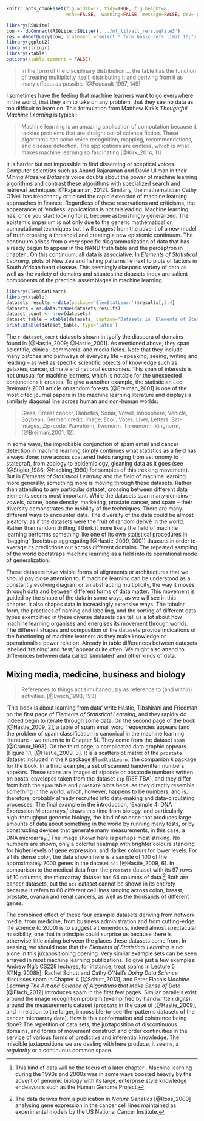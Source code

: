 \chapter{The vector space and its products}
\label{ch:vector}


```r
knitr::opts_chunk$set(fig.width=12, tidy=TRUE, fig.height=8, 
                      echo=FALSE,  warning=FALSE, message=FALSE, dev='pdf')

library(RSQLite)
con <- dbConnect(RSQLite::SQLite(),'../ml_lit/all_refs.sqlite3')
res = dbGetQuery(con, statement ="select * from basic_refs limit 10;")
library(ggplot2)
library(stringr)
library(xtable)
options(xtable.comment = FALSE)
```

>In the form of the disciplinary distribution ... the table has the function of treating multiplicity itself, distributing it and deriving from it as many effects as possible [@Foucault_1997, 149] \index{table} \index{Foucault, Michel}

I sometimes have the feeling that machine learners  want to go everywhere in the world, that they aim to take on any problem, that they see no data as too difficult to learn on. This formulation from Matthew Kirk's _Thoughtful Machine Learning_ is typical:

> Machine learning is an amazing application of computation because it tackles problems that are straight out of science fiction. These algorithms can solve voice recognition, mapping, recommendations, and disease detection. The applications are endless, which is what makes machine learning so fascinating [@Kirk_2014, 11] \index{Kirk, Matthew}

It is harder but not impossible to find dissenting or sceptical voices.  Computer scientists such as Anand Rajaraman and David Ullman in their _Mining Massive Datasets_ voice doubts about the power of machine learning algorithms and contrast these algorithms with specialized search and retrieval techniques [@Rajaraman_2012]. Similarly, the mathematician Cathy O'Neil has trenchantly criticised the rapid extension of machine learning approaches in finance. Regardless of these reservations and criticisms, the appearance of 'endless' applications is not misleading. Machine learning has, once you start looking for it, become astonishingly generalized. The epistemic imperium is not only due to the generic mathematical or computational techniques but I will suggest from the advent of a new model of truth crossing a threshold and creating a new epistemic continuum. The continuum arises from a very specific diagrammatization of data that has already begun to appear in the NAND truth table and the perceptron in chapter \ref{ch:diagram}. On this continuum, all data is associative. In _Elements of Statistical Learning_,  plots of New Zealand fishing patterns lie next to plots of factors in South African heart disease. \index{\textit{Elements of Statistical Learning}} This seemingly diasporic variety of data as well as the variety of domains and situates the datasets index are salient components of the practical assemblages in machine learning.

```r
library(ElemStatLearn)
library(xtable)
datasets_results <-data(package='ElemStatLearn')$results[,3:4]
datasets = as.data.frame(datasets_results)
dataset_count <- nrow(datasets)
dataset_table = xtable(datasets, caption='Datasets in _Elements of Statistical Learning_', label = 'tab:datasets_elemstatlearn')
print.xtable(dataset_table, type='latex')
```

The `r dataset_count` datasets  shown in \ref{tab:datasets_elemstatlearn'} typify the diaspora of domains found in [@Hastie_2009; @Hastie_2001]. As mentioned above,  they span scientific, clinical, commercial and media fields. Note that they include many patches and pathways of everyday life -- speaking, seeing, writing and reading -- as well as specific scientific objects of knowledge such as galaxies, cancer, climate and national economies. This span of interests is not unusual for machine learners, which is notable for the unexpected conjunctions it creates.  To give a another example, the statistician Leo Breiman's 2001 article on random forests [@Breiman_2001] \index{random forest} is one of the most cited journal papers in the machine learning literature and displays a similarly diagonal line across human and non-human worlds: \index{Breiman, Leo}

>Glass,  Breast cancer,  Diabetes,  Sonar,  Vowel,  Ionosphere,  Vehicle,  Soybean,  German credit,  Image,  Ecoli,  Votes,  Liver,  Letters,  Sat-images,  Zip-code,  Waveform,  Twonorm,  Threenorm,  Ringnorm,  [@Breiman_2001, 12].

In some ways, the improbable conjunction of spam email and cancer detection in machine learning  simply continues what statistics as a field has always done: rove  across scattered fields ranging from astronomy to statecraft, from zoology to epidemiology, gleaning data as it goes (see [@Stigler_1986; @Hacking_1990] for samples of this trekking movement). \index{statistics} But in _Elements of Statistical Learning_ and the field of machine learning more generally, something more is moving through these datasets. Rather than attending to any particular dataset, crossing between different data elements seems most important.  While the datasets span many domains -- vowels, ozone, bone density, marketing, prostate cancer, and spam -- their diversity  demonstrates the mobility of the techniques. There are many different ways to encounter data. The diversity of the data could be almost aleatory, as if the datasets were the fruit of random derivè in the world.  Rather than random drifting, I think it more likely the field of machine learning performs something like one of its own statistical procedures in 'bagging' (bootstrap aggregating [@Hastie_2009, 300]) datasets in order to average its predictions out across different domains. \index{bagging} The repeated sampling of the world bootstraps machine learning as a field into its operational mode of generalization.\index{generalization}  

These datasets have visible forms of alignments or architectures that we should pay close attention to. If machine learning can be understood as a constantly evolving diagram or an abstracting multiplicity, the way it moves through data and between different forms of data matter. This movement is guided by the shape of the data in some ways, as we will see in this chapter. It also shapes data in increasingly extensive ways.  The tabular form, the practices of naming and labelling, and the sorting of different data types exemplified in these diverse datasets can tell us a lot about how machine learning organises and energises its movement through worlds.  The different shapes and composition of the datasets provide indications of the functioning of machine learners as they make knowledge or operationalise power relation. Already in table \ref{tab:datasets_elemsstatlearn} differences between datasets labelled 'training' and 'test,' appear quite often. We might also attend to differences between data called 'simulated' and other kinds of data. 

## Mixing media, medicine, business and biology

>References to things act simultaneously as reference to (and within) activities. [@Lynch_1993, 193]

'This book is about learning from data' write Hastie, Tibshirani and Friedman on the first page of _Elements of Statistical Learning_, and they rapidly do indeed begin to iterate through some data. On the second page of the book [@Hastie_2009, 2], a table of spam email word frequencies appears (and the problem of spam classification is canonical in the machine learning literature - we return to in Chapter 5). They come from the dataset `spam` [@Cranor_1998]. On the third page, a complicated data graphic appears (Figure 1.1, [@Hastie_2009, 3]. It is a scatterplot matrix of the `prostate` dataset included in the `R` package `ElemStatLearn,` the companion `R` package for the book. In a third example, a set of scanned handwritten numbers appears. These scans are images of zipcode or postcode numbers written on postal envelopes taken from the dataset `zip` [REF TBA], and they differ from both the `spam` table and `prostate` plots because they directly resemble something in the world, which, however, happens to be numbers, and is, therefore, probably already recruited into data-making and data-circulating processes.  The final example in the introduction, 'Example 4: DNA Expression Microarrays,' draws this time from biology, and particularly, high-throughput genomic biology, the kind of science that produces large amounts of data about something in the world by running many tests, or by constructing devices that generate many measurements, in this case, a DNA microarray.[^2.10] The image shown here is perhaps most striking. No numbers are shown, only a colorful heatmap with brighter colours standing for higher levels of gene expression, and darker colours for lower levels. For all its dense color, the data shown here is a sample of 100 of the approximately 7000 genes in the dataset `nci`  [@Hastie_2009, 6]. In comparison to the medical data from the `prostate` dataset with its 97 rows of 10 columns, the microarray dataset has 64 columns of data.[^2.11] Both are cancer datasets, but the `nci` dataset cannot be shown in its entirety because it refers to 60 different cell lines ranging across colon, breast, prostate, ovarian and renal cancers, as well as the thousands of different genes.

The combined effect of these four example datasets deriving from network media, from medicine, from business administration and from cutting-edge life science (c.2000) is to suggest a tremendous, indeed almost spectacular miscibility, one that in principle could surprise us because there is otherwise little mixing between the places these datasets come from. In passing, we should note that the _Elements of Statistical Learning_ is not alone in this juxapositioning opening. Very similar example sets can be seen arrayed in most machine learning publications. To give just a few examples: Andrew Ng's CS229 lectures, for instance, treat spams  in Lecture 5 [@Ng_2008h]; Rachel Schutt and Cathy O'Neil's _Doing Data Science_ discusses spam in Chapter 4 [@Schutt_2013], and Peter Flach's _Machine Learning The Art and Science of Algorithms that Make Sense of Data_ [@Flach_2012] introduces spam in the first few pages. Similar parallels exist around the image recognition problem (exemplified by handwritten digits), around the measurements dataset (`prostate` in the case of [@Hastie_2009], and in relation to the larger, impossible-to-see-the-patterns datasets of the cancer microarray data). How is this conformation and coherence being done? The repetition of data sets, the juxtaposition of discontinuous domains, and forms of movement construct and order continuities in the service of various forms of predictive and inferential knowledge. The miscible juxtapositions we are dealing with here produce, it seems, a _regularity_ or a continuous common space.

[^2.10]: This kind of data will be the focus of a later chapter \ref{ch:genome}. Machine learning during the 1990s and 2000s was in some ways boosted heavily by the advent of genomic biology with its large, enterprise style knowledge endeavours such as the Human Genome Project.

[^2.11]: The data derives from a publication in _Nature Genetics_ [@Ross_2000] analysing gene expression in the cancer cell lines maintained as experimental models by the US National Cancer Institute.
